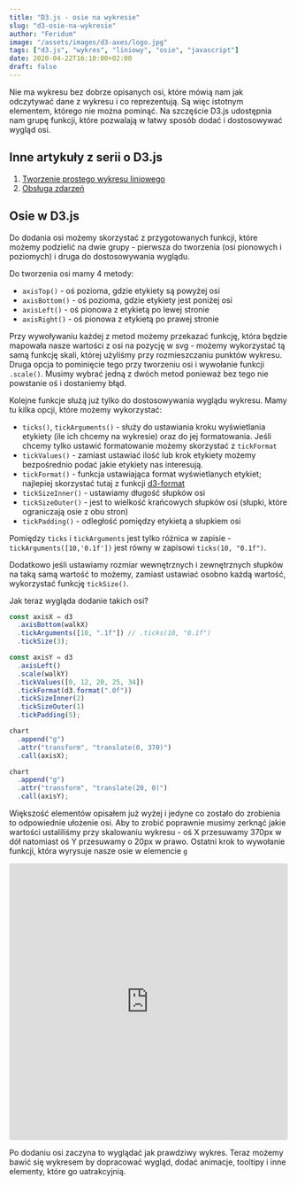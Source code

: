 ```yaml
---
title: "D3.js - osie na wykresie"
slug: "d3-osie-na-wykresie"
author: "Feridum"
image: "/assets/images/d3-axes/logo.jpg"
tags: ["d3.js", "wykres", "liniowy", "osie", "javascript"]
date: 2020-04-22T16:10:00+02:00
draft: false
---
```


Nie ma wykresu bez dobrze opisanych osi, które mówią nam jak odczytywać dane z wykresu i co reprezentują. Są więc istotnym elementem, którego nie można pominąć. Na szczęście D3.js udostępnia nam grupę funkcji, które pozwalają w łatwy sposób dodać i dostosowywać wygląd osi.



## Inne artykuły z serii o D3.js

1. [Tworzenie prostego wykresu liniowego](/post/d3-prosty-wykres-liniowy)
2. [Obsługa zdarzeń](/post/d3-obsluga-zdarzen)


## Osie w D3.js

Do dodania osi możemy skorzystać z przygotowanych funkcji, które możemy podzielić na dwie grupy - pierwsza do tworzenia (osi pionowych i poziomych) i druga do dostosowywania wyglądu.

Do tworzenia osi mamy 4 metody: 

- `axisTop()` - oś pozioma, gdzie etykiety są powyżej osi
- `axisBottom()` - oś pozioma, gdzie etykiety jest poniżej osi
- `axisLeft()` - oś pionowa z etykietą po lewej stronie
- `axisRight()` - oś pionowa z etykietą po prawej stronie

Przy wywoływaniu każdej z metod możemy przekazać funkcję, która będzie mapowała nasze wartości z osi na pozycję w svg - możemy wykorzystać tą samą funkcję skali, której użyliśmy przy rozmieszczaniu punktów wykresu. Druga opcja to pominięcie tego przy tworzeniu osi i wywołanie funkcji `.scale()`. Musimy wybrać jedną z dwóch metod ponieważ bez tego nie powstanie oś i dostaniemy błąd. 

Kolejne funkcje służą już tylko do dostosowywania wyglądu wykresu. Mamy tu kilka opcji, które możemy wykorzystać: 

- `ticks()`, `tickArguments()` - służy do ustawiania kroku wyświetlania etykiety (ile ich chcemy na wykresie) oraz do jej formatowania. Jeśli chcemy tylko ustawić formatowanie możemy skorzystać z `tickFormat`
- `tickValues()` - zamiast ustawiać ilość lub krok etykiety możemy bezpośrednio podać jakie etykiety nas interesują.
- `tickFormat()` - funkcja ustawiająca format wyświetlanych etykiet; najlepiej skorzystać tutaj z funkcji [d3-format](https://github.com/d3/d3-format)
- `tickSizeInner()` - ustawiamy długość słupków osi
- `tickSizeOuter()` - jest to wielkość krańcowych słupków osi (słupki, które ograniczają osie z obu stron)
- `tickPadding()` - odległość pomiędzy etykietą a słupkiem osi
	
Pomiędzy `ticks` i `tickArguments`  jest tylko różnica w zapisie - `tickArguments([10,'0.1f'])` jest równy w zapisowi `ticks(10, "0.1f")`.

Dodatkowo jeśli ustawiamy rozmiar wewnętrznych i zewnętrznych słupków na taką samą wartość to możemy, zamiast ustawiać osobno każdą wartość, wykorzystać funkcję `tickSize()`.

Jak teraz wygląda dodanie takich osi?
```js
const axisX = d3
  .axisBottom(walkX)
  .tickArguments([10, ".1f"]) // .ticks(10, "0.1f")
  .tickSize(3);

const axisY = d3
  .axisLeft()
  .scale(walkY)
  .tickValues([0, 12, 20, 25, 34])
  .tickFormat(d3.format(".0f"))
  .tickSizeInner(2)
  .tickSizeOuter(1)
  .tickPadding(5);

chart
  .append("g")
  .attr("transform", "translate(0, 370)")
  .call(axisX);

chart
  .append("g")
  .attr("transform", "translate(20, 0)")
  .call(axisY);
```

Większość elementów opisałem już wyżej i jedyne co zostało do zrobienia to odpowiednie ułożenie osi. Aby to zrobić poprawnie musimy zerknąć jakie wartości ustaliliśmy przy skalowaniu wykresu - oś X przesuwamy 370px w dół natomiast oś Y przesuwamy o 20px w prawo. Ostatni krok to wywołanie funkcji, która wyrysuje nasze osie w elemencie `g`

<iframe
     src="https://codesandbox.io/embed/d3-axes-vfzwi?fontsize=14&hidenavigation=1&theme=dark"
     style="width:100%; height:500px; border:0; border-radius: 4px; overflow:hidden;"
     title="d3-axes"
     allow="accelerometer; ambient-light-sensor; camera; encrypted-media; geolocation; gyroscope; hid; microphone; midi; payment; usb; vr"
     sandbox="allow-forms allow-modals allow-popups allow-presentation allow-same-origin allow-scripts"
   ></iframe>

Po dodaniu osi zaczyna to wyglądać jak prawdziwy wykres. Teraz możemy bawić się wykresem by dopracować wygląd, dodać animacje, tooltipy i inne elementy, które go uatrakcyjnią.